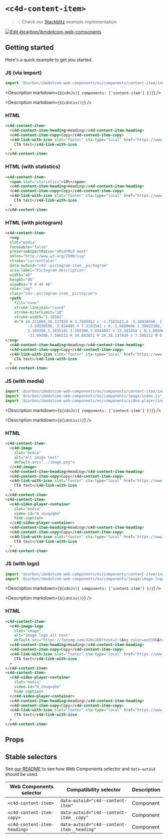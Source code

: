 
# `<c4d-content-item>`

> 💡 Check our
> [Stackblitz](https://stackblitz.com/github/carbon-design-system/carbon-for-ibm-dotcom/tree/main/packages/web-components/examples/stackblitz/components/content-item)
> example implementation.

[![Edit @carbon/ibmdotcom-web-components](https://developer.stackblitz.com/img/open_in_stackblitz.svg)](https://stackblitz.com/github/carbon-design-system/carbon-for-ibm-dotcom/tree/main/packages/web-components/examples/stackblitz/components/content-item)

## Getting started

Here's a quick example to get you started.

### JS (via import)

```javascript
import '@carbon/ibmdotcom-web-components/es/components/content-item/index.js';
```

<Description markdown={`${cdnJs({ components: ['content-item'] })}`} />

<Description markdown={`${cdnCss()}`} />

### HTML

```html
<c4d-content-item>
  <c4d-content-item-heading>Heading</c4d-content-item-heading>
  <c4d-content-item-copy>Copy</c4d-content-item-copy>
  <c4d-link-with-icon slot="footer" cta-type="local" href="https://www.example.com">
    CTA text</c4d-link-with-icon
  >
</c4d-content-item>
```

### HTML (with statistics)

```html
<c4d-content-item>
  <span slot="statistics">10%</span>
  <c4d-content-item-heading>Heading</c4d-content-item-heading>
  <c4d-content-item-copy>Copy</c4d-content-item-copy>
  <c4d-link-with-icon slot="footer" cta-type="local" href="https://www.example.com">
    CTA text</c4d-link-with-icon
  >
</c4d-content-item>
```

### HTML (with pictogram)

```html
<c4d-content-item>
  <svg
  slot="media"
  focusable="false"
  preserveAspectRatio="xMidYMid meet"
  xmlns="http://www.w3.org/2000/svg"
  stroke="currentColor"
  data-autoid="c4d--pictogram-item__pictogram"
  aria-label="Pictogram description"
  width="48"
  height="48"
  viewBox="0 0 48 48"
  role="img"
  class="cds--pictogram-item__pictogram">
  <path
    fill="none"
    stroke-linejoin="round"
    stroke-miterlimit="10"
    stroke-width="1.10581"
    d="M 44.211009,36.137939 H 3.7889912 c -1.7101623,0 -3.10938596,-1.365518
          -3.10938596,-3.034485 V 7.3103341 c 0,-1.6689666 1.39922366,-3.0344847 3.10938596,-3.0344847 H 44.211009 c 1.710162,0
          3.109386,1.3655181 3.109386,3.0344847 V 33.103454 c 0,1.668967 -1.399224,3.034485 -3.109386,3.034485 z m
          -31.09386,7.586212 H 34.882851 M 24,36.137939 v 7.586212 M 0.67960524,28.551727 H 47.320395" />
</svg>
  <c4d-content-item-heading>Heading</c4d-content-item-heading>
  <c4d-content-item-copy>Copy</c4d-content-item-copy>
  <c4d-link-with-icon slot="footer" cta-type="local" href="https://www.example.com">
    CTA text</c4d-link-with-icon
  >
</c4d-content-item>
```
### JS (with media)

```javascript
import '@carbon/ibmdotcom-web-components/es/components/content-item/index.js';
import '@carbon/ibmdotcom-web-components/es/components/image/index.js';
import '@carbon/ibmdotcom-web-components/es/components/video-player/index.js';
```

<Description markdown={`${cdnJs({ components: ['content-item'] })}`} />

<Description markdown={`${cdnCss()}`} />

### HTML

```html
<c4d-content-item>
  <c4d-image
    slot="media"
    alt="Alt image text"
    default-src="../image.png">
  </c4d-image>
  <c4d-content-item-heading>Heading</c4d-content-item-heading>
  <c4d-content-item-copy>Copy</c4d-content-item-copy>
  <c4d-link-with-icon slot="footer" cta-type="local" href="https://www.example.com">
    CTA text</c4d-link-with-icon
  >
</c4d-content-item>
<c4d-content-item>
  <c4d-video-player-container
    slot="media"
    video-id="0_ibuqxqbe"
    hide-caption>
  </c4d-video-player-container>
  <c4d-content-item-heading>Heading</c4d-content-item-heading>
  <c4d-content-item-copy>Copy</c4d-content-item-copy>
  <c4d-link-with-icon slot="footer" cta-type="local" href="https://www.example.com">
    CTA text</c4d-link-with-icon
  >
</c4d-content-item>
```

### JS (with logo)

```javascript
import '@carbon/ibmdotcom-web-components/es/components/content-item/index.js';
import '@carbon/ibmdotcom-web-components/es/components/image/image-logo.js';
```

<Description markdown={`${cdnJs({ components: ['content-item'] })}`} />

<Description markdown={`${cdnCss()}`} />

### HTML

```html
<c4d-content-item>
  <c4d-image-logo
    slot="image"
    alt="Image logo alt text"
    default-src="https://fpoimg.com/320x160?text=2:1&bg_color=ee5396&text_color=161616"></c4d-image-logo>
  <c4d-content-item-heading>Heading</c4d-content-item-heading>
  <c4d-content-item-copy>Copy</c4d-content-item-copy>
  <c4d-link-with-icon slot="footer" cta-type="local" href="https://www.example.com">
    CTA text</c4d-link-with-icon
  >
</c4d-content-item>
<c4d-content-item>
  <c4d-video-player-container
    slot="media"
    video-id="0_ibuqxqbe"
    hide-caption>
  </c4d-video-player-container>
  <c4d-content-item-heading>Heading</c4d-content-item-heading>
  <c4d-content-item-copy>Copy</c4d-content-item-copy>
  <c4d-link-with-icon slot="footer" cta-type="local" href="https://www.example.com">
    CTA text</c4d-link-with-icon
  >
</c4d-content-item>
```

## Props

<Props of="c4d-content-item" />
<Description markdown={markdownContents} />

## Stable selectors

See
[our README](https://github.com/carbon-design-system/carbon-for-ibm-dotcom/tree/main/packages/web-components#stable-selectors-for-analytics-and-integratione2e-testing-in-web-components)
to see how Web Components selector and `data-autoid` should be used.

| Web Components selector      | Compatibility selector                     | Description |
| ---------------------------- | ------------------------------------------ | ----------- |
| `<c4d-content-item>`         | `data-autoid="c4d--content-item"`          | Component   |
| `<c4d-content-item-copy>`    | `data-autoid="c4d--content-item__copy"`    | Component   |
| `<c4d-content-item-heading>` | `data-autoid="c4d--content-item__heading"` | Component   |

<Description markdown={contributing} />
